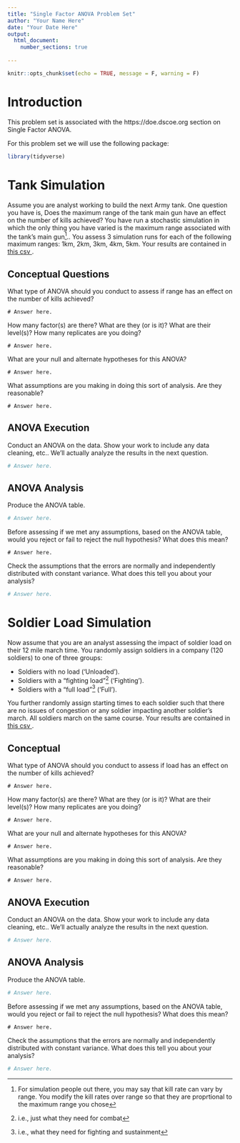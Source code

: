 ```yaml
---
title: "Single Factor ANOVA Problem Set"
author: "Your Name Here"
date: "Your Date Here"
output: 
  html_document:
    number_sections: true
    
---
```


<!-- Don't change this -->

```r
knitr::opts_chunk$set(echo = TRUE, message = F, warning = F)
```

# Introduction

This problem set is associated with the https://doe.dscoe.org section on Single Factor ANOVA.

For this problem set we will use the following package:

```r
library(tidyverse)
```


# Tank Simulation

Assume you are analyst working to build the next Army tank.  One question you have is, Does the maximum range of the tank main gun have an effect on the number of kills achieved?  You have run a stochastic simulation in which the only thing you have varied is the maximum range associated with the tank's main gun^[For simulation people out there, you may say that kill rate can vary by range.  You modify the kill rates over range so that they are proprtional to the maximum range you chose]..  You assess 3 simulation runs for each of the following maximum ranges: 1km, 2km, 3km, 4km, 5km.  Your results are contained in <a href = '/_Chapter3_1_ProblemSets/tank.csv'> this csv </a>.

## Conceptual Questions

What type of ANOVA should you conduct to assess if range has an effect on the number of kills achieved?

```{}
# Answer here.
```

How many factor(s) are there? What are they (or is it)? What are their level(s)?  How many replicates are you doing?

```{}
# Answer here.
```

What are your null and alternate hypotheses for this ANOVA?

```{}
# Answer here.
```

What assumptions are you making in doing this sort of analysis.  Are they reasonable?

```{}
# Answer here.
```

## ANOVA Execution

Conduct an ANOVA on the data.  Show your work to include any data cleaning, etc..  We'll actually analyze the results in the next question.

```r
# Answer here.
```

## ANOVA Analysis

Produce the ANOVA table.

```r
# Answer here.
```

Before assessing if we met any assumptions, based on the ANOVA table, would you reject or fail to reject the null hypothesis?  What does this mean?

```{}
# Answer here.
```

Check the assumptions that the errors are normally and independently distributed with constant variance.  What does this tell you about your analysis?

```r
# Answer here.
```



# Soldier Load Simulation

Now assume that you are an analyst assessing the impact of soldier load on their 12 mile march time.  You randomly assign soldiers in a company (120 soldiers) to one of three groups:

+ Soldiers with no load ('Unloaded').
+ Soldiers with a "fighting load"^[i.e., just what they need for combat] ('Fighting').
+ Soldiers with a "full load"^[i.e., what they need for fighting and sustainment] ('Full').

You further randomly assign starting times to each soldier such that there are no issues of congestion or any soldier impacting another soldier's march.  All soldiers march on the same course.  Your results are contained in <a href = '/_Chapter3_1_ProblemSets/soldier.csv'> this csv </a>.


## Conceptual

What type of ANOVA should you conduct to assess if load has an effect on the number of kills achieved?

```{}
# Answer here.
```

How many factor(s) are there? What are they (or is it)? What are their level(s)?  How many replicates are you doing?

```{}
# Answer here.
```

What are your null and alternate hypotheses for this ANOVA?

```{}
# Answer here.
```

What assumptions are you making in doing this sort of analysis.  Are they reasonable?

```{}
# Answer here.
```

## ANOVA Execution

Conduct an ANOVA on the data.  Show your work to include any data cleaning, etc..  We'll actually analyze the results in the next question.

```r
# Answer here.
```

## ANOVA Analysis

Produce the ANOVA table.

```r
# Answer here.
```

Before assessing if we met any assumptions, based on the ANOVA table, would you reject or fail to reject the null hypothesis?  What does this mean?

```{}
# Answer here.
```

Check the assumptions that the errors are normally and independently distributed with constant variance.  What does this tell you about your analysis?

```r
# Answer here.
```








